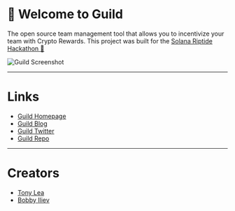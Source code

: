 
# 👋 Welcome to Guild

The open source team management tool that allows you to incentivize your team with Crypto Rewards. This project was built for the [Solana Riptide Hackathon 🚀](https://solana.com/riptide)

![Guild Screenshot](https://cdn.devdojo.com/images/march2022/guild-docs.png)

---

# Links

 - [Guild Homepage](https://guild.so)
 - [Guild Blog](https://blog.guild.so)
 - [Guild Twitter](https://twitter.com/guild_dot_so)
 - [Guild Repo](https://github.com/guildso/guild)

 ---

# Creators
 - [Tony Lea](https://twitter.com/tnylea)
 - [Bobby Iliev](https://twitter.com/bobbyiliev_)
